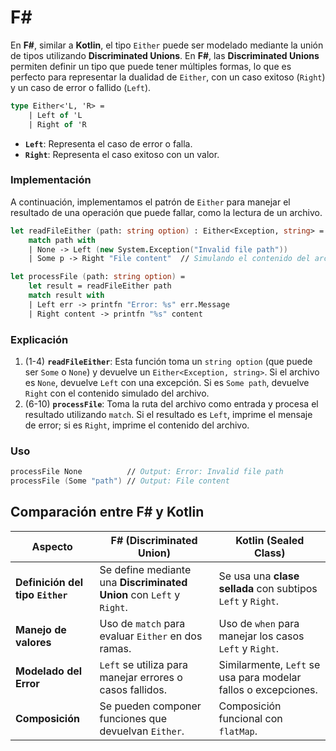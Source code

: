 # F#

En **F#**, similar a **Kotlin**, el tipo `Either` puede ser modelado mediante la unión de tipos utilizando **Discriminated Unions**. En **F#**, las **Discriminated Unions** permiten definir un tipo que puede tener múltiples formas, lo que es perfecto para representar la dualidad de `Either`, con un caso exitoso (`Right`) y un caso de error o fallido (`Left`).

```fsharp showLineNumbers
type Either<'L, 'R> =
    | Left of 'L
    | Right of 'R
```

- **`Left`**: Representa el caso de error o falla.
- **`Right`**: Representa el caso exitoso con un valor.

### Implementación

A continuación, implementamos el patrón de `Either` para manejar el resultado de una operación que puede fallar, como la lectura de un archivo.

```fsharp showLineNumbers
let readFileEither (path: string option) : Either<Exception, string> =
    match path with
    | None -> Left (new System.Exception("Invalid file path"))
    | Some p -> Right "File content"  // Simulando el contenido del archivo

let processFile (path: string option) =
    let result = readFileEither path
    match result with
    | Left err -> printfn "Error: %s" err.Message
    | Right content -> printfn "%s" content
```

### Explicación

1. (1-4) **``readFileEither``**: Esta función toma un `string option` (que puede ser `Some` o `None`) y devuelve un `Either<Exception, string>`. Si el archivo es `None`, devuelve `Left` con una excepción. Si es `Some path`, devuelve `Right` con el contenido simulado del archivo.
2. (6-10) **``processFile``**: Toma la ruta del archivo como entrada y procesa el resultado utilizando `match`. Si el resultado es `Left`, imprime el mensaje de error; si es `Right`, imprime el contenido del archivo.

### Uso

```fsharp showLineNumbers
processFile None          // Output: Error: Invalid file path
processFile (Some "path") // Output: File content
```

## Comparación entre F# y Kotlin

| Aspecto                          | **F# (Discriminated Union)**                                         | **Kotlin (Sealed Class)**                                                               |
|----------------------------------|----------------------------------------------------------------------|-----------------------------------------------------------------------------------------|
| **Definición del tipo `Either`** | Se define mediante una **Discriminated Union** con `Left` y `Right`. | Se usa una **clase sellada** con subtipos `Left` y `Right`.                             |
| **Manejo de valores**            | Uso de `match` para evaluar `Either` en dos ramas.                   | Uso de `when` para manejar los casos `Left` y `Right`.                                  |
| **Modelado del Error**           | `Left` se utiliza para manejar errores o casos fallidos.             | Similarmente, `Left` se usa para modelar fallos o excepciones.                          |
| **Composición**                  | Se pueden componer funciones que devuelvan `Either`.                 | Composición funcional con `flatMap`.                                                    |
